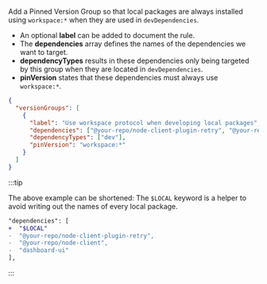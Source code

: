 

Add a <Link to="/config/version-groups/pinned">Pinned Version Group</Link> so that local packages are always installed using `workspace:*` when they are used in `devDependencies`.

- An optional **label** can be added to document the rule.
- The **dependencies** array defines the names of the dependencies we want to target.
- **dependencyTypes** results in these dependencies only being targeted by this group when they are located in `devDependencies`.
- **pinVersion** states that these dependencies must always use `workspace:*`.

```json title=".syncpackrc"
{
  "versionGroups": [
    {
      "label": "Use workspace protocol when developing local packages",
      "dependencies": ["@your-repo/node-client-plugin-retry", "@your-repo/node-client", "dashboard-ui"],
      "dependencyTypes": ["dev"],
      "pinVersion": "workspace:*"
    }
  ]
}
```

:::tip

The above example can be shortened: The `$LOCAL` keyword is a helper to avoid writing out the names of every local package.

```diff
"dependencies": [
+  "$LOCAL"
-  "@your-repo/node-client-plugin-retry",
-  "@your-repo/node-client",
-  "dashboard-ui"
],
```

:::
